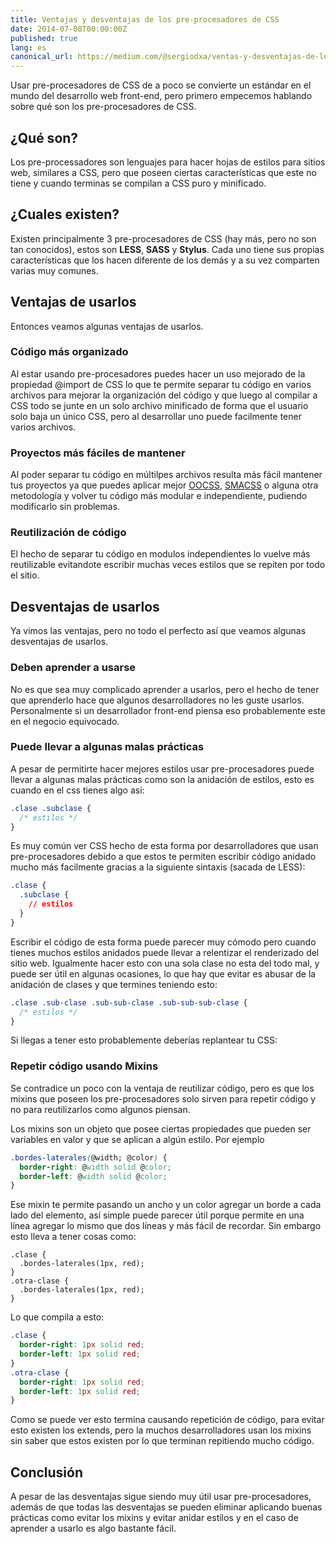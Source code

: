```yaml
---
title: Ventajas y desventajas de los pre-procesadores de CSS
date: 2014-07-08T00:00:00Z
published: true
lang: es
canonical_url: https://medium.com/@sergiodxa/ventas-y-desventajas-de-los-pre-procesadores-de-css-6528fdac9926
---
```


Usar pre-procesadores de CSS de a poco se convierte un estándar en el mundo del desarrollo web front-end, pero primero empecemos hablando sobre qué son los pre-procesadores de CSS.

## ¿Qué son?

Los pre-processadores son lenguajes para hacer hojas de estilos para sitios web, similares a CSS, pero que poseen ciertas características que este no tiene y cuando terminas se compilan a CSS puro y minificado.

## ¿Cuales existen?

Existen principalmente 3 pre-procesadores de CSS (hay más, pero no son tan conocidos), estos son **LESS**, **SASS** y **Stylus**. Cada uno tiene sus propias características que los hacen diferente de los demás y a su vez comparten varias muy comunes.

## Ventajas de usarlos

Entonces veamos algunas ventajas de usarlos.

### Código más organizado

Al estar usando pre-procesadores puedes hacer un uso mejorado de la propiedad @import de CSS lo que te permite separar tu código en varios archivos para mejorar la organización del código y que luego al compilar a CSS todo se junte en un solo archivo minificado de forma que el usuario solo baja un único CSS, pero al desarrollar uno puede facilmente tener varios archivos.

### Proyectos más fáciles de mantener

Al poder separar tu código en múltilpes archivos resulta más fácil mantener tus proyectos ya que puedes aplicar mejor [OOCSS](https://oocss.org/), [SMACSS](https://smacss.com/) o alguna otra metodología y volver tu código más modular e independiente, pudiendo modificarlo sin problemas.

### Reutilización de código

El hecho de separar tu código en modulos independientes lo vuelve más reutilizable evitandote escribir muchas veces estilos que se repiten por todo el sitio.

## Desventajas de usarlos

Ya vimos las ventajas, pero no todo el perfecto así que veamos algunas desventajas de usarlos.

### Deben aprender a usarse

No es que sea muy complicado aprender a usarlos, pero el hecho de tener que aprenderlo hace que algunos desarrolladores no les guste usarlos. Personalmente si un desarrollador front-end piensa eso probablemente este en el negocio equivocado.

### Puede llevar a algunas malas prácticas

A pesar de permitirte hacer mejores estilos usar pre-procesadores puede llevar a algunas malas prácticas como son la anidación de estilos, esto es cuando en el css tienes algo así:

```css
.clase .subclase {
  /* estilos */
}
```

Es muy común ver CSS hecho de esta forma por desarrolladores que usan pre-procesadores debido a que estos te permiten escribir código anidado mucho más facilmente gracias a la siguiente sintaxis (sacada de LESS):

```css
.clase {
  .subclase {
    // estilos
  }
}
```

Escribir el código de esta forma puede parecer muy cómodo pero cuando tienes muchos estilos anidados puede llevar a relentizar el renderizado del sitio web. Igualmente hacer esto con una sola clase no esta del todo mal, y puede ser útil en algunas ocasiones, lo que hay que evitar es abusar de la anidación de clases y que termines teniendo esto:

```css
.clase .sub-clase .sub-sub-clase .sub-sub-sub-clase {
  /* estilos */
}
```

Si llegas a tener esto probablemente deberías replantear tu CSS:

### Repetir código usando Mixins

Se contradice un poco con la ventaja de reutilizar código, pero es que los mixins que poseen los pre-procesadores solo sirven para repetir código y no para reutilizarlos como algunos piensan.

Los mixins son un objeto que posee ciertas propiedades que pueden ser variables en valor y que se aplican a algún estilo. Por ejemplo

```css
.bordes-laterales(@width; @color) {
  border-right: @width solid @color;
  border-left: @width solid @color;
}
```

Ese mixin te permite pasando un ancho y un color agregar un borde a cada lado del elemento, así simple puede parecer útil porque permite en una línea agregar lo mismo que dos líneas y más fácil de recordar. Sin embargo esto lleva a tener cosas como:

```csss
.clase {
  .bordes-laterales(1px, red);
}
.otra-clase {
  .bordes-laterales(1px, red);
}
```

Lo que compila a esto:

```css
.clase {
  border-right: 1px solid red;
  border-left: 1px solid red;
}
.otra-clase {
  border-right: 1px solid red;
  border-left: 1px solid red;
}
```

Como se puede ver esto termina causando repetición de código, para evitar esto existen los extends, pero la muchos desarrolladores usan los mixins sin saber que estos existen por lo que terminan repitiendo mucho código.

## Conclusión

A pesar de las desventajas sigue siendo muy útil usar pre-procesadores, además de que todas las desventajas se pueden eliminar aplicando buenas prácticas como evitar los mixins y evitar anidar estilos y en el caso de aprender a usarlo es algo bastante fácil.
